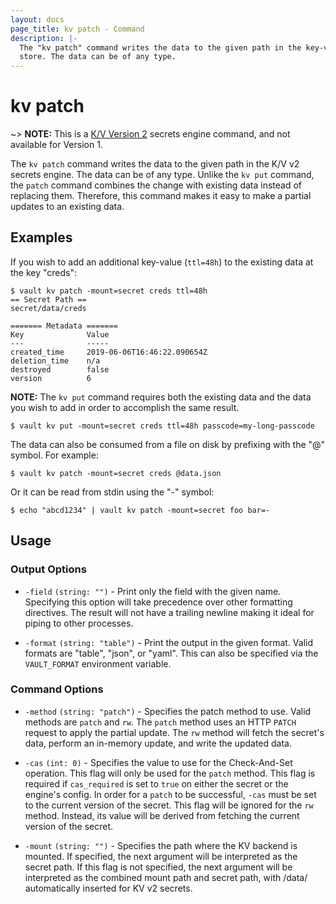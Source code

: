 ```yaml
---
layout: docs
page_title: kv patch - Command
description: |-
  The "kv patch" command writes the data to the given path in the key-value
  store. The data can be of any type.
---
```


# kv patch

~> **NOTE:** This is a [K/V Version 2](/vault/docs/secrets/kv/kv-v2) secrets
engine command, and not available for Version 1.

The `kv patch` command writes the data to the given path in the K/V v2 secrets
engine. The data can be of any type. Unlike the `kv put` command, the `patch`
command combines the change with existing data instead of replacing them.
Therefore, this command makes it easy to make a partial updates to an existing
data.

## Examples

If you wish to add an additional key-value (`ttl=48h`) to the existing data at
the key "creds":

```shell-session
$ vault kv patch -mount=secret creds ttl=48h
== Secret Path ==
secret/data/creds

======= Metadata =======
Key              Value
---              -----
created_time     2019-06-06T16:46:22.090654Z
deletion_time    n/a
destroyed        false
version          6
```

**NOTE:** The `kv put` command requires both the existing data and
the data you wish to add in order to accomplish the same result.

```shell-session
$ vault kv put -mount=secret creds ttl=48h passcode=my-long-passcode
```

The data can also be consumed from a file on disk by prefixing with the "@"
symbol. For example:

```shell-session
$ vault kv patch -mount=secret creds @data.json
```

Or it can be read from stdin using the "-" symbol:

```shell-session
$ echo "abcd1234" | vault kv patch -mount=secret foo bar=-
```

## Usage

### Output Options

- `-field` `(string: "")` - Print only the field with the given name. Specifying
  this option will take precedence over other formatting directives. The result
  will not have a trailing newline making it ideal for piping to other
  processes.

- `-format` `(string: "table")` - Print the output in the given format. Valid
  formats are "table", "json", or "yaml". This can also be specified via the
  `VAULT_FORMAT` environment variable.

### Command Options

- `-method` `(string: "patch")` - Specifies the patch method to use. Valid
  methods are `patch` and `rw`. The `patch` method uses an HTTP `PATCH` request
  to apply the partial update. The `rw` method will fetch the secret's data,
  perform an in-memory update, and write the updated data.

- `-cas` `(int: 0)` - Specifies the value to use for the Check-And-Set operation.
  This flag will only be used for the `patch` method. This flag is required if
  `cas_required` is set to `true` on either the secret or the engine's config.
  In order for a `patch` to be successful, `-cas` must be set to the current
  version of the secret. This flag will be ignored for the `rw` method.
  Instead, its value will be derived from fetching the current version of the
  secret.

- `-mount` `(string: "")` - Specifies the path where the KV backend is mounted. 
  If specified, the next argument will be interpreted as the secret path. If 
  this flag is not specified, the next argument will be interpreted as the 
  combined mount path and secret path, with /data/ automatically inserted for 
  KV v2 secrets.
